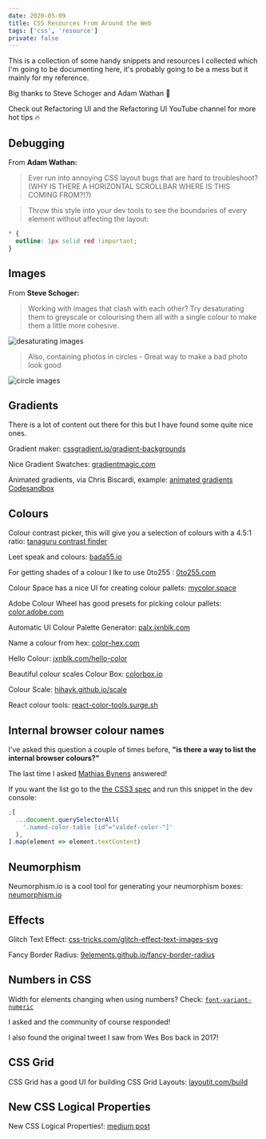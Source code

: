 ```yaml
---
date: 2020-05-09
title: CSS Resources From Around the Web
tags: ['css', 'resource']
private: false
---
```


This is a collection of some handy snippets and resources I collected
which I'm going to be documenting here, it's probably going to be a
mess but it mainly for my reference.

Big thanks to Steve Schoger and Adam Wathan 🙏

Check out Refactoring UI and the Refactoring UI YouTube channel for
more hot tips 🔥

## Debugging

From **Adam Wathan:**

> Ever run into annoying CSS layout bugs that are hard to
> troubleshoot? (WHY IS THERE A HORIZONTAL SCROLLBAR WHERE IS THIS
> COMING FROM?!?)

> Throw this style into your dev tools to see the boundaries of every
> element without affecting the layout:

```css
* {
  outline: 1px solid red !important;
}
```

<Tweet tweetLink="adamwathan/status/959078631434731521" />

## Images

From **Steve Schoger:**

> Working with images that clash with each other? Try desaturating
> them to greyscale or colourising them all with a single colour to
> make them a little more cohesive.

![desaturating images]

> Also, containing photos in circles - Great way to make a bad photo
> look good

![circle images]

<Tweet tweetLink="steveschoger/status/950764423643320320" />

## Gradients

There is a lot of content out there for this but I have found some
quite nice ones.

Gradient maker: [cssgradient.io/gradient-backgrounds]

Nice Gradient Swatches: [gradientmagic.com]

Animated gradients, via Chris Biscardi, example: [animated gradients
Codesandbox]

<Tweet tweetLink="chrisbiscardi/status/1259606045858467840" />

## Colours

Colour contrast picker, this will give you a selection of colours with
a 4.5:1 ratio: [tanaguru contrast finder]

Leet speak and colours: [bada55.io]

For getting shades of a colour I lke to use 0to255 : [0to255.com]

Colour Space has a nice UI for creating colour pallets:
[mycolor.space]

Adobe Colour Wheel has good presets for picking colour pallets:
[color.adobe.com]

Automatic UI Colour Palette Generator: [palx.jxnblk.com]

Name a colour from hex: [color-hex.com]

Hello Colour: [jxnblk.com/hello-color]

Beautiful colour scales Colour Box: [colorbox.io]

Colour Scale: [hihayk.github.io/scale]

React colour tools: [react-color-tools.surge.sh]

## Internal browser colour names

I've asked this question a couple of times before, **"is there a way
to list the internal browser colours?"**

<Tweet tweetLink="spences10/status/1259077547683459073" />

The last time I asked [Mathias Bynens] answered!

<Tweet tweetLink="mathias/status/1259120846679035904" />

If you want the list go to the [the CSS3 spec] and run this snippet in
the dev console:

```js
;[
  ...document.querySelectorAll(
    '.named-color-table [id^="valdef-color-"]'
  ),
].map(element => element.textContent)
```

## Neumorphism

Neumorphism.io is a cool tool for generating your neumorphism boxes:
[neumorphism.io]

## Effects

Glitch Text Effect: [css-tricks.com/glitch-effect-text-images-svg]

Fancy Border Radius: [9elements.github.io/fancy-border-radius]

## Numbers in CSS

Width for elements changing when using numbers? Check:
[`font-variant-numeric`]

I asked and the community of course responded!

<Tweet tweetLink="spences10/status/1103650317554593793" />

I also found the original tweet I saw from Wes Bos back in 2017!

<Tweet tweetLink="wesbos/status/932644812582522880" />

## CSS Grid

CSS Grid has a good UI for building CSS Grid Layouts:
[layoutit.com/build]

## New CSS Logical Properties

New CSS Logical Properties!: [medium post]

<!-- Links -->

[cssgradient.io/gradient-backgrounds]:
  https://cssgradient.io/gradient-backgrounds/
[gradientmagic.com]: https://www.gradientmagic.com/#
[https://cssgradient.io]: https://cssgradient.io/
[neumorphism.io]: https://neumorphism.io/#55b9f3
[medium post]:
  https://medium.com/@elad/new-css-logical-properties-bc6945311ce7
[css-tricks.com/glitch-effect-text-images-svg]:
  https://css-tricks.com/glitch-effect-text-images-svg/
[`font-variant-numeric`]:
  https://developer.mozilla.org/en-US/docs/Web/CSS/font-variant-numeric
[mycolor.space]: https://mycolor.space/?hex=%23663399&sub=1
[color.adobe.com]: https://color.adobe.com
[palx.jxnblk.com]: https://palx.jxnblk.com/
[bada55.io]: http://bada55.io/
[0to255.com]: https://www.0to255.com/
[color-hex.com]: https://www.color-hex.com/
[jxnblk.com/hello-color]: https://jxnblk.com/hello-color
[colorbox.io]: https://www.colorbox.io/
[hihayk.github.io/scale]: https://hihayk.github.io/scale
[eggradients.com]: https://www.eggradients.com/
[react-color-tools.surge.sh]: https://react-color-tools.surge.sh/
[worldvectorlogo.com]: https://worldvectorlogo.com/search/GraphQL
[layoutit.com/build]: https://www.layoutit.com/build
[desaturating images]: ./desaturatingImages.jpg
[circle images]: ./circleImages.jpg
[9elements.github.io/fancy-border-radius]:
  https://9elements.github.io/fancy-border-radius
[mathias bynens]: https://twitter.com/mathias
[the css3 spec]: https://drafts.csswg.org/css-color/#named-colors
[tanaguru contrast finder]: https://contrast-finder.tanaguru.com/
[animated gradients codesandbox]:
  https://codesandbox.io/s/muddy-sun-gp0el
